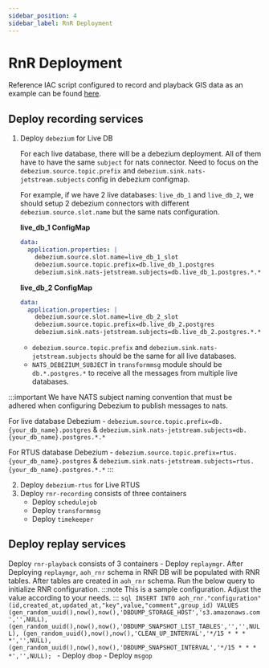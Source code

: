 ```yaml
---
sidebar_position: 4
sidebar_label: RnR Deployment
---
```


# RnR Deployment

Reference IAC script configured to record and playback GIS data as an example can be found
[here](https://github.com/mssfoobar/IaC/tree/main/sample-Aoh-Deployment/aoh/manifests/gis-rnr).

## Deploy recording services

1. Deploy `debezium` for Live DB

    For each live database, there will be a debezium deployment. All of them have to have the same `subject` for nats connector.
    Need to focus on the `debezium.source.topic.prefix` and `debezium.sink.nats-jetstream.subjects` config in debezium configmap.

    For example, if we have 2 live databases: `live_db_1` and `live_db_2`, we should setup 2 debezium connectors with
    different `debezium.source.slot.name` but the same nats configuration.

    **live_db_1 ConfigMap**
    ```yaml
    data:
      application.properties: |
        debezium.source.slot.name=live_db_1_slot
        debezium.source.topic.prefix=db.live_db_1.postgres
        debezium.sink.nats-jetstream.subjects=db.live_db_1.postgres.*.*
    ```
    **live_db_2 ConfigMap**
    ```yaml
    data:
      application.properties: |
        debezium.source.slot.name=live_db_2_slot
        debezium.source.topic.prefix=db.live_db_2.postgres
        debezium.sink.nats-jetstream.subjects=db.live_db_2.postgres.*.*
    ```
    - `debezium.source.topic.prefix` and `debezium.sink.nats-jetstream.subjects` should be the same for all live databases.
    - `NATS_DEBEZIUM_SUBJECT` in `transformmsg` module should be `db.*.postgres.*` to receive all the messages from
multiple live databases.

:::important
We have NATS subject naming convention that must be adhered when configuring Debezium to publish messages to nats.

For live database Debezium - `debezium.source.topic.prefix=db.{your_db_name}.postgres` &
`debezium.sink.nats-jetstream.subjects=db.{your_db_name}.postgres.*.*`

For RTUS database Debezium - `debezium.source.topic.prefix=rtus.{your_db_name}.postgres` &
`debezium.sink.nats-jetstream.subjects=rtus.{your_db_name}.postgres.*.*`
:::

2. Deploy `debezium-rtus` for Live RTUS
3. Deploy `rnr-recording` consists of three containers
    - Deploy `schedulejob`
    - Deploy `transformmsg`
    - Deploy `timekeeper`

## Deploy replay services

Deploy `rnr-playback` consists of 3 containers
    - Deploy `replaymgr`. After Deploying `replaymgr`, `aoh_rnr` schema in RNR DB will be populated with RNR
    tables. After tables are created in `aoh_rnr` schema. Run the below query to initialize RNR configuration.
:::note
This is a sample configuration. Adjust the value according to your needs.
:::
     ```sql
     INSERT INTO aoh_rnr."configuration" (id,created_at,updated_at,"key",value,"comment",group_id) VALUES
     (gen_random_uuid(),now(),now(),'DBDUMP_STORAGE_HOST','s3.amazonaws.com','',NULL),
     (gen_random_uuid(),now(),now(),'DBDUMP_SNAPSHOT_LIST_TABLES','','',NULL),
     (gen_random_uuid(),now(),now(),'CLEAN_UP_INTERVAL','*/15 * * * *','',NULL),
     (gen_random_uuid(),now(),now(),'DBDUMP_SNAPSHOT_INTERVAL','*/15 * * * *','',NULL);
     ```
    - Deploy `dbop`
    - Deploy `msgop`